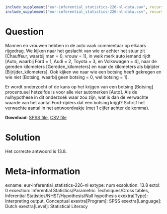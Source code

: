 ```{r, echo = FALSE, results = "hide"}
include_supplement("eur-inferential_statistics-226-nl-data.sav", recursive = TRUE)
include_supplement("eur-inferential_statistics-226-nl-data.csv", recursive = TRUE)
```

Question
========
Mannen en vrouwen hebben in de auto vaak commentaar op elkaars rijgedrag. We kijken naar het geslacht van wie er achter het stuur zit [Chauffeur, waarbij man = 0, vrouw = 1], in welk merk auto iemand rijdt [Auto, waarbij Ford = 1, Audi = 2, Toyota = 3, en Volkswagen = 4], naar de gereden kilometers [Gereden_kilometers] en naar de kilometers als bijrijder [Bijrijder_kilometers]. Ook kijken we naar wie een botsing heeft gekregen en wie niet [Botsing, waarbij geen botsing = 0, wel botsing = 1].

Er wordt onderzocht of de kans op het krijgen van een botsing [Botsing] procentueel hetzelfde is voor alle vier automerken [Auto]. Als de nulhypothese in dit onderzoek waar zou zijn, wat is dan de verwachte waarde van het aantal Ford-rijders dat een botsing krijgt? Schrijf het verwachte aantal in het antwoordvakje (met 1 cijfer achter de komma).

**Download**: [SPSS file](eur-inferential_statistics-226-nl-data.sav), [CSV file](eur-inferential_statistics-226-nl-data.csv)


Solution
========
Het correcte antwoord is 13.8.


Meta-information
================
exname: eur-inferential_statistics-226-nl
extype: num
exsolution: 13.8
extol: 0
exsection: Inferential Statistics/Parametric Techniques/Cross tables, Inferential Statistics/NHST/Hypothesis/Null hypothesis
exextra[Type]: Interpreting output, Conceptual
exextra[Program]: SPSS
exextra[Language]: Dutch
exextra[Level]: Statistical Literacy